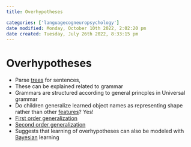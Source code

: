 ```yaml
---
title: Overhypotheses

categories: ['languagecogneuropsychology']
date modified: Monday, October 10th 2022, 2:02:20 pm
date created: Tuesday, July 26th 2022, 8:33:15 pm
---
```


# Overhypotheses
- Parse [trees](Trees.qmd) for sentences,
- These can be explained related to grammar
- Grammars are structured according to general princples in Universal grammar
- Do children generalize learned object names as representing shape rather than other [features](Features.qmd)? Yes!
- [First order generalization](First%20order%20generalization.qmd)
- [Second order generalization](Second%20order%20generalization.qmd)
- Suggests that learning of overhypotheses can also be modeled with [Bayesian](Bayesian.qmd) learning



